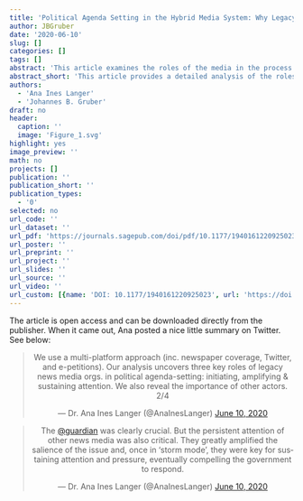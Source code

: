```yaml
---
title: 'Political Agenda Setting in the Hybrid Media System: Why Legacy Media Still Matter a Great Deal'
author: JBGruber
date: '2020-06-10'
slug: []
categories: []
tags: []
abstract: 'This article examines the roles of the media in the process of political agenda setting. There is a long tradition of studies on this topic, but they have mostly focused on legacy news media, thus overlooking the role of other actors and the complex hybrid dynamics that characterize contemporary political communication. In contrast, through an in-depth case study using mixed-methods and multiplatform data, this article provides a detailed analysis of the roles and interactions between different types of media and how they were used by political and advocacy elites. It explores what happened in the different parts of the system, and thus the paths to attention that led to setting this issue in the political and media agendas. The analysis of the case, a partial policy reversal in the United Kingdom provoked by an immigration scandal known as the “Windrush scandal” reveals that the issue was pushed into the agenda by a campaign assemblage of investigative journalism, political and advocacy elites, and digitally enabled leaders. The legacy news media came late but were crucial. They greatly amplified the salience of the issue and, once in “storm mode,” they were key for sustaining attention and pressure, eventually compelling the government to respond. It shows that they often remain at the core of the “national conversation” and certainly in the eye of a media storm. In the contemporary context, characterized by fierce battles for attention, shortening attention spans and fractured audiences, this is key and has important implications for agenda setting and beyond.'
abstract_short: 'This article provides a detailed analysis of the roles and interactions between different types of media and how they were used by political and advocacy elites. It explores what happened in the different parts of the system, and thus the paths to attention that led to setting this issue in the political and media agendas. The analysis of the case, a partial policy reversal in the United Kingdom provoked by an immigration scandal known as the “Windrush scandal” reveals that the issue was pushed into the agenda by a campaign assemblage of investigative journalism, political and advocacy elites, and digitally enabled leaders. The legacy news media came late but were crucial..'
authors:
  - 'Ana Ines Langer'
  - 'Johannes B. Gruber'
draft: no
header:
  caption: ''
  image: 'Figure_1.svg'
highlight: yes
image_preview: ''
math: no
projects: []
publication: ''
publication_short: ''
publication_types:
  - '0'
selected: no
url_code: ''
url_dataset: ''
url_pdf: 'https://journals.sagepub.com/doi/pdf/10.1177/1940161220925023'
url_poster: ''
url_preprint: ''
url_project: ''
url_slides: ''
url_source: ''
url_video: ''
url_custom: [{name: 'DOI: 10.1177/1940161220925023', url: 'https://doi.org/10.1177/1940161220925023'}]
---
```


The article is open access and can be downloaded directly from the publisher.
When it came out, Ana posted a nice little summary on Twitter.
See below:

<center>
<blockquote class="twitter-tweet">
<p lang="en" dir="ltr">We use a multi-platform approach (inc. newspaper coverage, Twitter, and e-petitions). Our analysis uncovers three key roles of legacy news media orgs. in political agenda-setting: initiating, amplifying &amp; sustaining attention. We also reveal the importance of other actors. 2/4</p>&mdash; Dr. Ana Ines Langer (@AnaInesLanger) 
<a href="https://twitter.com/AnaInesLanger/status/1270752812041998336?ref_src=twsrc%5Etfw">June 10, 2020</a>
</blockquote> 


<blockquote class="twitter-tweet">
<p lang="en" dir="ltr">The <a href="https://twitter.com/guardian?ref_src=twsrc%5Etfw">@guardian</a> was clearly crucial. But the persistent attention of other news media was also critical. They greatly amplified the salience of the issue and, once in ‘storm mode’, they were key for sustaining attention and pressure, eventually compelling the government to respond.</p>&mdash; Dr. Ana Ines Langer (@AnaInesLanger) 
<a href="https://twitter.com/AnaInesLanger/status/1270752815611338753?ref_src=twsrc%5Etfw">June 10, 2020</a></blockquote>
</center>
<script async src="https://platform.twitter.com/widgets.js" charset="utf-8"></script>
